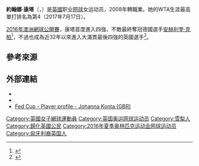 {{noteTA
|1=zh-hans:孔塔;zh-hant:康塔;
}}
{{Infobox 网球
|姓名=Johanna Konta
|image= [[File:Jo_Konta_(27855760200).jpg|250px]]
|国籍={{GBR}}
|生年=1994年
|生日={{birth date and age|mf=yes|1991|5|17}}
|出生地={{AUS}}[[新南威爾士州|新南威爾士州]][[悉尼|雪梨]]
|居住地=[[英國|英國]][[伊斯特本|伊斯特本]]
|身高=183
|体重=60
|持拍手=右
|反拍=雙手
|转职业年=2008年
|球拍=
|球衣=
|球鞋=
|单打最高排名=4（2017年7月17日）
|双打最高排名=88（2016年8月1日）
|现单打排名=26（2019年5月27日）
|现双打排名=133（2019年5月27日）
|单打冠军头衔=（WTA）3（ITF）11
|双打冠军头衔=（WTA）0（ITF）4
|职业战绩={{tennis record|won=361|lost=219}}
|雙打職業戰績={{tennis record|won=75|lost=79}}
|奖金=$7,751,283[[美元|美元]]
|澳网最好成绩=四強（[[2016年澳洲網球公開賽女子單打比賽|2016]]）
|法网最好成绩=四強（2019）
|温网最好成绩=四強（2017）
|美网最好成绩=第四輪（2015,2016）
|澳網雙打最好成績=第二輪（2016）
|法網雙打最好成績=第一輪（2016,2018）
|溫網雙打最好成績=第三輪（2016）
|美網雙打最好成績=
|大满贯个数=
|奥运会最好成绩=
}}

'''約翰娜·康塔'''（{{lang-en|'''Johanna Konta'''}}，{{bd|1991年|5月17日|catIdx=Konta, Johanna}}）是[[英國|英國]]职业[[网球|网球]]女运动员，2008年轉職業。她的WTA生涯最高單打排名為第4（2017年7月17日）。

[[2016年澳洲網球公開賽|2016年澳洲網球公開賽]]，康塔首度進入四強，不敵最終奪冠德國選手[[安赫利奎·克柏|安赫利奎·克柏]]<ref>{{cite web|url=http://www.bbc.co.uk/sport/tennis/35426160|title=Australian Open:Johanna Konta beaten by  Angelique Kerber|publisher=[[BBC_Sport|BBC Sport]]|accessdate=27 January 2016|date=27 January 2016|archive-date=2021-02-27|archive-url=https://web.archive.org/web/20210227010235/https://www.bbc.co.uk/sport/tennis/35426160|dead-url=no}}</ref>，不過也成為近32年以來進入大滿貫最後四強的英國選手<ref>{{cite web|url=http://www.heraldscotland.com/sport/14232818.Johanna_Konta_becomes_Britain_s_first_grand_slam_semi_finalist_since_1983/?ref=rss|title=Johanna Konta becomes Britain's first female grand slam semi-finalist since 1983|date=27 January 2016|publisher=[[The_Herald_(Glasgow)|The Herald]]|accessdate=28 January 2016|archive-date=2017-11-13|archive-url=https://web.archive.org/web/20171113003722/http://www.heraldscotland.com/sport/14232818.Johanna_Konta_becomes_Britain_s_first_grand_slam_semi_finalist_since_1983/?ref=rss|dead-url=no}}</ref>。

==參考來源==
{{reflist}}

==外部連結==
* {{WTA|13120}}
* {{ITF Profile|id=100056016}}
* [http://www.fedcup.com/en/players/player.aspx?id=100056016 Fed Cup - Player profile - Johanna Konta (GBR)] {{Wayback|url=http://www.fedcup.com/en/players/player.aspx?id=100056016 |date=20191202172423 }}

{{網球選手前十名}}
{{DEFAULTSORT:Konta, Johanna}}

[[Category:英國女子網球運動員|Category:英國女子網球運動員]]
[[Category:英国奥运网球运动员|Category:英国奥运网球运动员]]
[[Category:雪梨人|Category:雪梨人]]
[[Category:歸化英國公民|Category:歸化英國公民]]
[[Category:2016年夏季奥林匹克运动会网球运动员|Category:2016年夏季奥林匹克运动会网球运动员]]
[[Category:匈牙利裔英国人|Category:匈牙利裔英国人]]